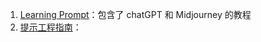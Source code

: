 1. [Learning Prompt](https://learningprompt.wiki/)：包含了 chatGPT 和 Midjourney 的教程 <Badge github="https://github.com/thinkingjimmy/Learning-Prompt" />
2. [提示工程指南](https://www.promptingguide.ai/zh)：<Badge github="https://github.com/dair-ai/Prompt-Engineering-Guide" />
